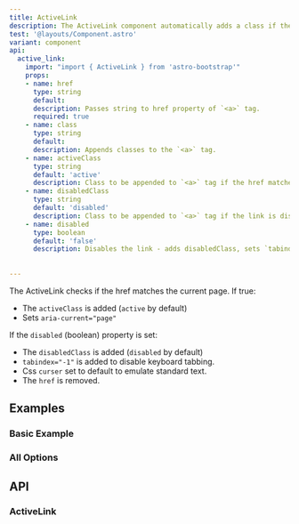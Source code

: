 ```yaml
---
title: ActiveLink
description: The ActiveLink component automatically adds a class if the `href` matches the current page's path.
test: '@layouts/Component.astro'
variant: component
api:
  active_link:
    import: "import { ActiveLink } from 'astro-bootstrap'"
    props:
    - name: href
      type: string
      default:
      description: Passes string to href property of `<a>` tag.
      required: true
    - name: class
      type: string
      default: 
      description: Appends classes to the `<a>` tag.
    - name: activeClass
      type: string
      default: 'active'
      description: Class to be appended to `<a>` tag if the href matches the current page path.
    - name: disabledClass
      type: string
      default: 'disabled'
      description: Class to be appended to `<a>` tag if the link is disabled with the next option.
    - name: disabled
      type: boolean
      default: 'false'
      description: Disables the link - adds disabledClass, sets `tabindex` to `-1`, href is removed and sets css `curser` to `default`
      
  
---
```


The ActiveLink checks if the href matches the current page. If true:

- The `activeClass` is added (`active` by default)
- Sets `aria-current="page"`

If the `disabled` (boolean) property is set:

- The `disabledClass` is added (`disabled` by default)
- `tabindex="-1"` is added to disable keyboard tabbing.
- Css `curser` set to default to emulate standard text.
- The `href` is removed.

## Examples

### Basic Example

<Example util="ActiveLink" variant="Basic" />

### All Options

<Example util="ActiveLink" variant="All" />

## API

### ActiveLink

<Api component={frontmatter.api.active_link} />
